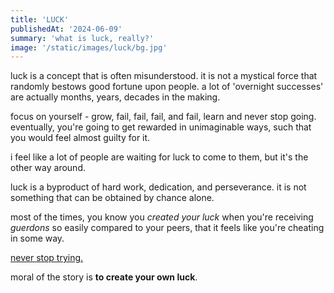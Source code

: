 ```yaml
---
title: 'LUCK'
publishedAt: '2024-06-09'
summary: 'what is luck, really?'
image: '/static/images/luck/bg.jpg'
---
```


luck is a concept that is often misunderstood. it is not a mystical force that randomly bestows good fortune upon people.
a lot of 'overnight successes' are actually months, years, decades in the making.

focus on yourself - grow, fail, fail, fail, and fail, learn and never stop going.
eventually, you're going to get rewarded in unimaginable ways, such that you would feel almost guilty for it.

i feel like a lot of people are waiting for luck to come to them, but it's the other way around.

luck is a byproduct of hard work, dedication, and perseverance. it is not something that can be obtained by chance alone.

most of the times, you know you *created your luck* when you're receiving _guerdons_ so easily compared to your peers, that it feels like you're cheating in some way.

[never stop trying.](https://x.com/danielvandalen/status/1795344561994444947)

moral of the story is **to create your own luck**.
